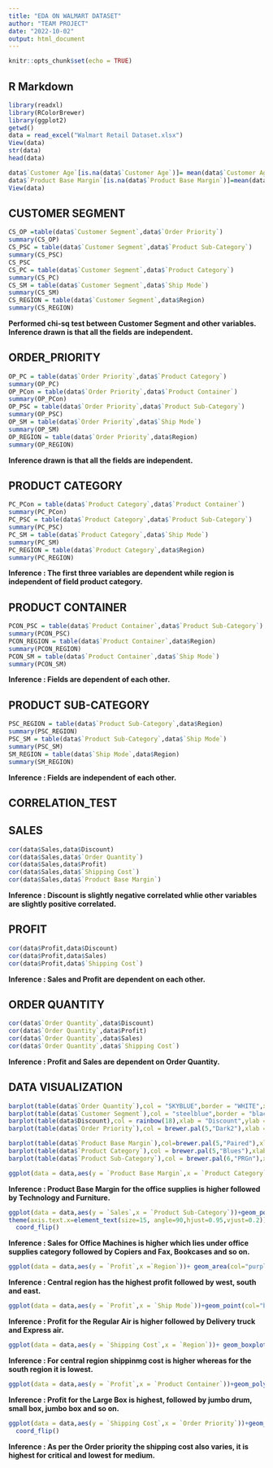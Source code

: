 ---
title: "EDA ON WALMART DATASET"
author: "TEAM PROJECT"
date: "2022-10-02"
output: html_document
---

```{r setup, include=FALSE}
knitr::opts_chunk$set(echo = TRUE)
```

## R Markdown
```{r}
library(readxl)
library(RColorBrewer)
library(ggplot2)
getwd()
data = read_excel("Walmart Retail Dataset.xlsx")
View(data)
str(data)
head(data)
```

```{r}
data$`Customer Age`[is.na(data$`Customer Age`)]= mean(data$`Customer Age`,na.rm = T)
data$`Product Base Margin`[is.na(data$`Product Base Margin`)]=mean(data$`Product Base Margin`,na.rm = T)
View(data)
```

## CUSTOMER SEGMENT
```{r}
CS_OP =table(data$`Customer Segment`,data$`Order Priority`)
summary(CS_OP)
CS_PSC = table(data$`Customer Segment`,data$`Product Sub-Category`)
summary(CS_PSC)
CS_PSC
CS_PC = table(data$`Customer Segment`,data$`Product Category`)
summary(CS_PC)
CS_SM = table(data$`Customer Segment`,data$`Ship Mode`)
summary(CS_SM)
CS_REGION = table(data$`Customer Segment`,data$Region)
summary(CS_REGION)
```

**Performed chi-sq test between Customer Segment and other variables.**
**Inference drawn is that all the fields are independent.**


## ORDER_PRIORITY
```{r}
OP_PC = table(data$`Order Priority`,data$`Product Category`)
summary(OP_PC)
OP_PCon = table(data$`Order Priority`,data$`Product Container`)
summary(OP_PCon)
OP_PSC = table(data$`Order Priority`,data$`Product Sub-Category`)
summary(OP_PSC)
OP_SM = table(data$`Order Priority`,data$`Ship Mode`)
summary(OP_SM)
OP_REGION = table(data$`Order Priority`,data$Region)
summary(OP_REGION)
```

**Inference drawn is that all the fields are independent.**


## PRODUCT CATEGORY
```{r}
PC_PCon = table(data$`Product Category`,data$`Product Container`)
summary(PC_PCon)
PC_PSC = table(data$`Product Category`,data$`Product Sub-Category`)
summary(PC_PSC)
PC_SM = table(data$`Product Category`,data$`Ship Mode`)
summary(PC_SM)
PC_REGION = table(data$`Product Category`,data$Region)
summary(PC_REGION)
```

**Inference : The first three variables are dependent while region is independent of field product category.**


## PRODUCT CONTAINER
```{r}
PCON_PSC = table(data$`Product Container`,data$`Product Sub-Category`)
summary(PCON_PSC)
PCON_REGION = table(data$`Product Container`,data$Region)
summary(PCON_REGION)
PCON_SM = table(data$`Product Container`,data$`Ship Mode`)
summary(PCON_SM)
```

**Inference : Fields are dependent of each other.**


## PRODUCT SUB-CATEGORY
```{r}
PSC_REGION = table(data$`Product Sub-Category`,data$Region)
summary(PSC_REGION)
PSC_SM = table(data$`Product Sub-Category`,data$`Ship Mode`)
summary(PSC_SM)
SM_REGION = table(data$`Ship Mode`,data$Region)
summary(SM_REGION)
```

**Inference : Fields are independent of each other.**


## CORRELATION_TEST
## SALES
```{r}
cor(data$Sales,data$Discount)
cor(data$Sales,data$`Order Quantity`)
cor(data$Sales,data$Profit)
cor(data$Sales,data$`Shipping Cost`)
cor(data$Sales,data$`Product Base Margin`)
```

**Inference : Discount is slightly negative correlated whlie other variables are slightly positive correlated.**


## PROFIT
```{r}
cor(data$Profit,data$Discount)
cor(data$Profit,data$Sales)
cor(data$Profit,data$`Shipping Cost`)
```

**Inference : Sales and Profit are dependent on each other.**


## ORDER QUANTITY
```{r}
cor(data$`Order Quantity`,data$Discount)
cor(data$`Order Quantity`,data$Profit)
cor(data$`Order Quantity`,data$Sales)
cor(data$`Order Quantity`,data$`Shipping Cost`)
```

**Inference : Profit and Sales are dependent on Order Quantity.**


## DATA VISUALIZATION
```{r}
barplot(table(data$`Order Quantity`),col = "SKYBLUE",border = "WHITE",xlab = "ORDER QUANTITY",ylab = "Frequency of Order Quantity")
barplot(table(data$`Customer Segment`),col = "steelblue",border = "black",xlab = "Customer Segment",ylab = "Frequency")
barplot(table(data$Discount),col = rainbow(18),xlab = "Discount",ylab = "Frequency of Discount")
barplot(table(data$`Order Priority`),col = brewer.pal(5,"Dark2"),xlab = "Order Priority",ylab = "Frequncy of Order Priority")
```

```{r}
barplot(table(data$`Product Base Margin`),col=brewer.pal(5,"Paired"),xlab = "Product Base Margin",ylab = "Frequency of PBM")
barplot(table(data$`Product Category`),col = brewer.pal(5,"Blues"),xlab = "Product Category",ylab = "Frequency of Product Category")
barplot(table(data$`Product Sub-Category`),col = brewer.pal(6,"PRGn"),xlab = "Product Sub-Category",ylab = "Frequency of PSC")
```

```{r}
ggplot(data = data,aes(y = `Product Base Margin`,x = `Product Category`))+geom_point(col=2)
```

**Inference : Product Base Margin for the office supplies is higher followed by Technology and Furniture.**

```{r}
ggplot(data = data,aes(y = `Sales`,x = `Product Sub-Category`))+geom_point(col=7)+
theme(axis.text.x=element_text(size=15, angle=90,hjust=0.95,vjust=0.2))+
  coord_flip()

```

**Inference : Sales for Office Machines is higher which lies under office supplies category followed by Copiers and Fax, Bookcases and so on.**


```{r}
ggplot(data = data,aes(y = `Profit`,x =`Region`))+ geom_area(col="purple")
```

**Inference : Central region has the highest profit followed by west, south and east.**


```{r}
ggplot(data = data,aes(y = `Profit`,x = `Ship Mode`))+geom_point(col="blue")+coord_flip()
```

**Inference : Profit for the Regular Air is higher followed by Delivery truck and Express air.**


```{r}
ggplot(data = data,aes(y = `Shipping Cost`,x = `Region`))+ geom_boxplot(fill="orange",col="red")
```

**Inference : For central region shippinmg cost is higher whereas for the south region it is lowest.**


```{r}
ggplot(data = data,aes(y = `Profit`,x = `Product Container`))+geom_polygon(col = "darkgreen")
```

**Inference : Profit for the Large Box is highest, followed by jumbo drum, small box, jumbo box and so on.**


```{r}
ggplot(data = data,aes(y = `Shipping Cost`,x = `Order Priority`))+geom_point(col="brown")+
  coord_flip()
```

**Inference : As per the Order priority the shipping cost also varies, it is highest for critical and lowest for medium.**


